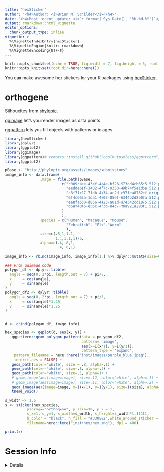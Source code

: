 ```yaml
---
title: "hexSticker"
author: "<h4>Author: <i>Brian M. Schilder</i></h4>" 
date: "<h4>Most recent update: <i>`r format( Sys.Date(), '%b-%d-%Y')`</i></h4>"
output: rmarkdown::html_vignette
editor_options: 
  chunk_output_type: inline
vignette: >
  %\VignetteIndexEntry{hexSticker}
  %\VignetteEngine{knitr::rmarkdown}
  %\VignetteEncoding{UTF-8}
---
```


```r
knitr::opts_chunk$set(echo = TRUE, fig.width = 7, fig.height = 5, root.dir=here::here())
knitr::opts_knit$set(root.dir=here::here())
```

You can make awesome hex stickers for your R packages using [hexSticker](https://github.com/GuangchuangYu/hexSticker). 

# orthogene

Silhouettes from [phylopic](http://phylopic.org/). 

[ggimage](https://github.com/GuangchuangYu/ggimage) let's you render images as data points.

[ggpattern](https://coolbutuseless.github.io/package/ggpattern/) lets you fill objects with patterns or images.


```r
library(hexSticker)
library(dplyr)
library(ggplot2)
library(ggimage)
library(ggpattern)# remotes::install_github("coolbutuseless/ggpattern")
library(ggplot2)

pBase <- "http://phylopic.org/assets/images/submissions"
image_info <- data.frame(
                image = file.path(pBase, 
                          c("c089caae-43ef-4e4e-bf26-973dd4cb65c5.512.png",# Human  
                            "eedde61f-3402-4f7c-9350-49b74f5e1dba.512.png", # Macaque
                            "c8f71c27-71db-4b34-ac2d-e97fea8762cf.original.png", # Mouse
                            "6f4c653a-1da1-4e02-85ef-6344b2d8e02a.512.png", # Zebrafish
                            "ea8fa530-d856-4423-a81d-a74342cd1875.512.png", # Fly
                            "d6af4346-e56c-4f3d-84c7-fba921a293f1.512.png" # Worm
                          )
                          ),
                species = c("Human", "Macaque", "Mouse",
                            "Zebrafish", "Fly","Worm"
                            ),
                size=c(.5,1,1.1, 
                       1.1,1.1,1)/5,
                alpha=c(.8,.8,1,
                        .8,.8,1)
                ) 
image_info <- rbind(image_info, image_info[1,] %>% dplyr::mutate(size=0))

### From ggimage code
polygon_df <- dplyr::tibble(
  angle = seq(0, 2*pi, length.out = 7) + pi/6,
  x     = cos(angle),
  y     = sin(angle)
)
polygon_df2 <- dplyr::tibble(
  angle = seq(0, 2*pi, length.out = 7) + pi/6,
  x     = cos(angle)*1.25,
  y     = sin(angle)*1.25
)


d <- cbind(polygon_df, image_info)

hex_species <- ggplot(d, aes(x, y)) + 
   ggpattern::geom_polygon_pattern(data = polygon_df2,
                                   pattern= 'image',
                                   aes(x=I(x/1), y=I(y/1)),
                                   pattern_type = 'expand',
    pattern_filename = here::here("inst/images/purple_blue.jpeg"), 
    inherit.aes = FALSE) +  
   geom_path(color="white", size = .8, alpha=.1) +
   geom_path(color="white", size=.5, alpha=.5) +
   geom_path(color="white", size=.1, alpha=1) +  
   # geom_image(aes(image=image), size=.12, color="white", alpha=.1) + 
   # geom_image(aes(image=image), size=.11, color="white", alpha=.2) + 
   geom_image(aes(image=image, x=I(x/1), y=I(y/1), size=I(size), alpha=I(alpha)), color="white") + 
   theme_void()

s_width <- 1.6
s <- sticker(hex_species,
          package="orthogene", p_size=20, p_y = 1,
          s_x=1, s_y=1, s_width=s_width, s_height=s_width*1.11111, 
          h_color = "black", h_fill = "#330862",white_around_sticker = TRUE,
          filename=here::here("inst/hex/hex.png"), dpi = 400)

print(s)
```


# Session Info 

<details> 

```r
utils::sessionInfo()
```

</details>  

